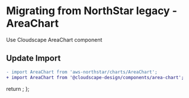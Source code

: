 
<Meta title="Migration/AreaChart" />

# Migrating from NorthStar legacy - AreaChart

Use <Link href='https://cloudscape.design/components/area-chart' target='_blank' external>Cloudscape AreaChart component</Link>

## Update Import

```diff
- import AreaChart from 'aws-northstar/charts/AreaChart';
+ import AreaChart from '@cloudscape-design/components/area-chart';
```

  return <SyntaxHighlighter/>;
};